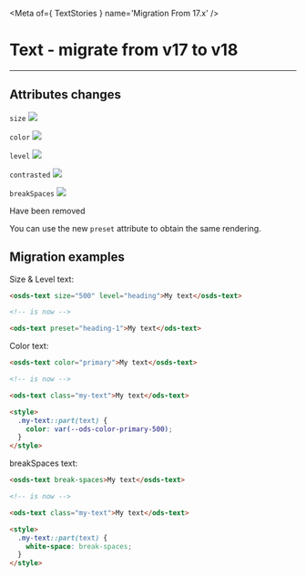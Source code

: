 
<Meta of={ TextStories } name='Migration From 17.x' />

# Text - migrate from v17 to v18
----

## Attributes changes

`size` <img src="https://img.shields.io/badge/removed-FF0000" />

`color` <img src="https://img.shields.io/badge/removed-FF0000" />

`level` <img src="https://img.shields.io/badge/removed-FF0000" />

`contrasted` <img src="https://img.shields.io/badge/removed-FF0000" />

`breakSpaces` <img src="https://img.shields.io/badge/removed-FF0000" />

Have been removed

You can use the new `preset` attribute to obtain the same rendering.

## Migration examples

Size & Level text:
```html
<osds-text size="500" level="heading">My text</osds-text>

<!-- is now -->

<ods-text preset="heading-1">My text</ods-text>
```

Color text:
```html
<osds-text color="primary">My text</osds-text>

<!-- is now -->

<ods-text class="my-text">My text</ods-text>

<style>
  .my-text::part(text) {
    color: var(--ods-color-primary-500);
  }
</style>
```

breakSpaces text:
```html
<osds-text break-spaces>My text</osds-text>

<!-- is now -->

<ods-text class="my-text">My text</ods-text>

<style>
  .my-text::part(text) {
    white-space: break-spaces;
  }
</style>
```

